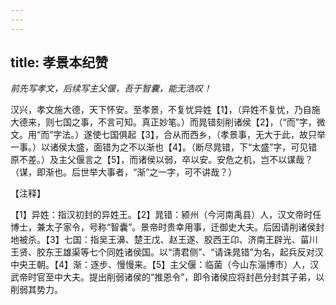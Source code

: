 ```yaml
---
---
---
```

title: 孝景本纪赞
---



*前先写孝文，后续写主父偃，吾于智囊，能无浩叹！*

汉兴，孝文施大德，天下怀安。至孝景，不复忧异姓【1】，（异姓不复忧，乃自施大德来，则七国之事，不言可知。真正妙笔。）而晁错刻削诸侯【2】，（“而”字，微文。用“而”字法。）遂使七国俱起【3】，合从而西乡，（孝景事，无大于此，故只举一事。）以诸侯太盛，面错为之不以渐也【4】。（断尽晁错，下“太盛”字，可见错原不差。）及主父偃言之【5】，而诸侯以弱，卒以安。安危之机，岂不以谋哉？（谋，即渐也。后世举大事者，“渐”之一字，可不讲哉？）

【注释】

【1】异姓：指汉初封的异姓王。【2】晁错：颍州（今河南禹县）人，汉文帝时任博士，兼太子家令，号称“智囊”。景帝时贵幸用事，迁御史大夫。后因请削诸侯封地被杀。【3】七国：指吴王濞、楚王戊、赵王遂、胶西王卬、济南王辟光、菑川王贤、胶东王雄渠等七个同姓诸侯国。以“清君侧”、“请诛晁错”为名，起兵反对汉中央王朝。【4】渐：逐步、慢慢来。【5】主父偃：临菌（今山东淄博市）人，汉武帝时官至中大夫。提出削弱诸侯的“推恩令”，即令诸侯应将封邑分封其子弟，以削弱其势力。